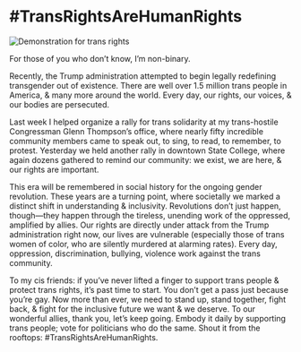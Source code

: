 # #TransRightsAreHumanRights

![Demonstration for trans rights](https://posts.lachlanjc.me/trans-rights-are-human-rights.jpg)

For those of you who don’t know, I’m non-binary.

Recently, the Trump administration attempted to begin legally redefining transgender out of existence. There are well over 1.5 million trans people in America, & many more around the world. Every day, our rights, our voices, & our bodies are persecuted.

Last week I helped organize a rally for trans solidarity at my trans-hostile Congressman Glenn Thompson’s office, where nearly fifty incredible community members came to speak out, to sing, to read, to remember, to protest. Yesterday we held another rally in downtown State College, where again dozens gathered to remind our community: we exist, we are here, & our rights are important.

This era will be remembered in social history for the ongoing gender revolution. These years are a turning point, where societally we marked a distinct shift in understanding & inclusivity. Revolutions don’t just happen, though—they happen through the tireless, unending work of the oppressed, amplified by allies. Our rights are directly under attack from the Trump administration right now, our lives are vulnerable (especially those of trans women of color, who are silently murdered at alarming rates). Every day, oppression, discrimination, bullying, violence work against the trans community.

To my cis friends: if you’ve never lifted a finger to support trans people & protect trans rights, it’s past time to start. You don’t get a pass just because you’re gay. Now more than ever, we need to stand up, stand together, fight back, & fight for the inclusive future we want & we deserve. To our wonderful allies, thank you, let’s keep going. Embody it daily by supporting trans people; vote for politicians who do the same. Shout it from the rooftops: #TransRightsAreHumanRights.

